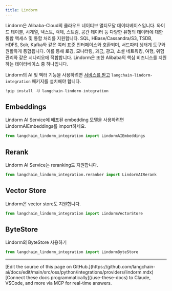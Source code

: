 ```yaml
---
title: Lindorm
---
```


Lindorm은 Alibaba-Cloud의 클라우드 네이티브 멀티모달 데이터베이스입니다. 와이드 테이블, 시계열, 텍스트, 객체, 스트림, 공간 데이터 등 다양한 유형의 데이터에 대한 통합 액세스 및 통합 처리를 지원합니다. SQL, HBase/Cassandra/S3, TSDB, HDFS, Solr, Kafka와 같은 여러 표준 인터페이스와 호환되며, 서드파티 생태계 도구와 원활하게 통합됩니다. 이를 통해 로깅, 모니터링, 과금, 광고, 소셜 네트워킹, 여행, 위험 관리와 같은 시나리오에 적합합니다. Lindorm은 또한 Alibaba의 핵심 비즈니스를 지원하는 데이터베이스 중 하나입니다.

Lindorm의 AI 및 벡터 기능을 사용하려면 [서비스를 받고](https://help.aliyun.com/document_detail/174640.html?spm=a2c4g.11186623.help-menu-172543.d_0_1_0.4c6367558DN8Uq) `langchain-lindorm-integration` 패키지를 설치해야 합니다.

```python
!pip install -U langchain-lindorm-integration
```

## Embeddings

Lindorm AI Service에 배포된 embedding 모델을 사용하려면 LindormAIEmbeddings를 import하세요.

```python
from langchain_lindorm_integration import LindormAIEmbeddings
```

## Rerank

Lindorm AI Service는 reranking도 지원합니다.

```python
from langchain_lindorm_integration.reranker import LindormAIRerank
```

## Vector Store

Lindorm은 vector store도 지원합니다.

```python
from langchain_lindorm_integration import LindormVectorStore
```

## ByteStore

Lindorm의 ByteStore 사용하기

```python
from langchain_lindorm_integration import LindormByteStore
```

---

<Callout icon="pen-to-square" iconType="regular">
    [Edit the source of this page on GitHub.](https://github.com/langchain-ai/docs/edit/main/src/oss/python/integrations/providers/lindorm.mdx)
</Callout>
<Tip icon="terminal" iconType="regular">
    [Connect these docs programmatically](/use-these-docs) to Claude, VSCode, and more via MCP for    real-time answers.
</Tip>
